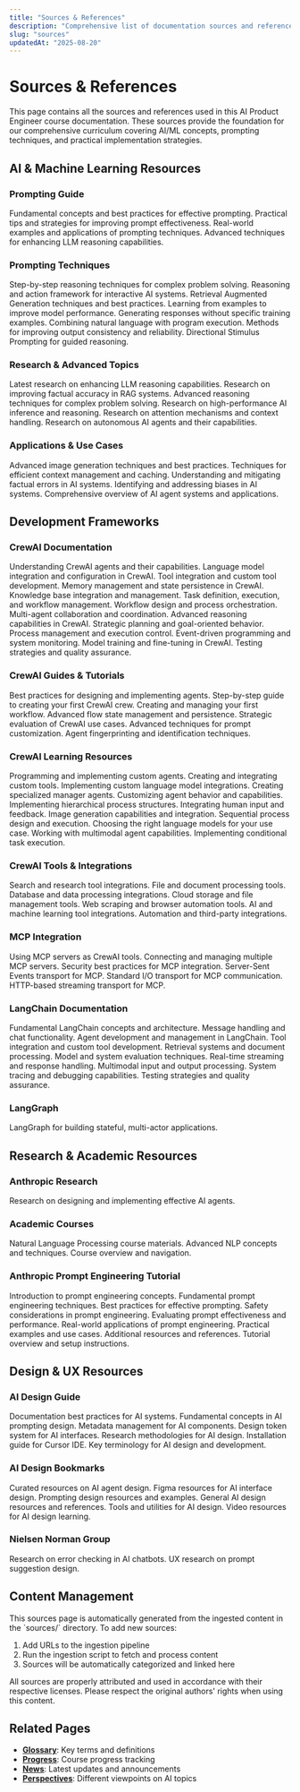 ```yaml
---
title: "Sources & References"
description: "Comprehensive list of documentation sources and references used in this course"
slug: "sources"
updatedAt: "2025-08-20"
---
```


# Sources & References

This page contains all the sources and references used in this AI Product Engineer course documentation. These sources provide the foundation for our comprehensive curriculum covering AI/ML concepts, prompting techniques, and practical implementation strategies.

## AI & Machine Learning Resources

### Prompting Guide
<CardGroup cols={2}>
<Card title="Introduction & Basics" icon="book-open" href="/sources/www.promptingguide.ai-introduction-basics">
  Fundamental concepts and best practices for effective prompting.
</Card>

<Card title="Prompting Tips" icon="lightbulb" href="/sources/www.promptingguide.ai-introduction-tips">
  Practical tips and strategies for improving prompt effectiveness.
</Card>

<Card title="Examples & Applications" icon="code" href="/sources/www.promptingguide.ai-introduction-examples">
  Real-world examples and applications of prompting techniques.
</Card>

<Card title="Reasoning with LLMs" icon="brain" href="/sources/www.promptingguide.ai-guides-reasoning-llms">
  Advanced techniques for enhancing LLM reasoning capabilities.
</Card>
</CardGroup>

### Prompting Techniques
<CardGroup cols={2}>
<Card title="Chain of Thought" icon="git-branch" href="/sources/www.promptingguide.ai-techniques-cot">
  Step-by-step reasoning techniques for complex problem solving.
</Card>

<Card title="ReAct Framework" icon="repeat" href="/sources/www.promptingguide.ai-techniques-react">
  Reasoning and action framework for interactive AI systems.
</Card>

<Card title="RAG Implementation" icon="search" href="/sources/www.promptingguide.ai-techniques-rag">
  Retrieval Augmented Generation techniques and best practices.
</Card>

<Card title="Few-Shot Learning" icon="layers" href="/sources/www.promptingguide.ai-techniques-fewshot">
  Learning from examples to improve model performance.
</Card>

<Card title="Zero-Shot Learning" icon="zap" href="/sources/www.promptingguide.ai-techniques-zeroshot">
  Generating responses without specific training examples.
</Card>

<Card title="Program-Aided Language Models" icon="code" href="/sources/www.promptingguide.ai-techniques-pal">
  Combining natural language with program execution.
</Card>

<Card title="Consistency Techniques" icon="check-circle" href="/sources/www.promptingguide.ai-techniques-consistency">
  Methods for improving output consistency and reliability.
</Card>

<Card title="DSP Techniques" icon="target" href="/sources/www.promptingguide.ai-techniques-dsp">
  Directional Stimulus Prompting for guided reasoning.
</Card>
</CardGroup>

### Research & Advanced Topics
<CardGroup cols={2}>
<Card title="LLM Reasoning Research" icon="microscope" href="/sources/www.promptingguide.ai-research-llm-reasoning">
  Latest research on enhancing LLM reasoning capabilities.
</Card>

<Card title="RAG Faithfulness" icon="shield" href="/sources/www.promptingguide.ai-research-rag-faithfulness">
  Research on improving factual accuracy in RAG systems.
</Card>

<Card title="ThoughtSculpt" icon="sculpture" href="/sources/www.promptingguide.ai-research-thoughtsculpt">
  Advanced reasoning techniques for complex problem solving.
</Card>

<Card title="Groq Research" icon="zap" href="/sources/www.promptingguide.ai-research-groq">
  Research on high-performance AI inference and reasoning.
</Card>

<Card title="Infinite Attention" icon="infinity" href="/sources/www.promptingguide.ai-research-infini-attention">
  Research on attention mechanisms and context handling.
</Card>

<Card title="LLM Agents" icon="robot" href="/sources/www.promptingguide.ai-research-llm-agents">
  Research on autonomous AI agents and their capabilities.
</Card>
</CardGroup>

### Applications & Use Cases
<CardGroup cols={2}>
<Card title="Image Generation with 4o" icon="image" href="/sources/www.promptingguide.ai-guides-4o-image-generation">
  Advanced image generation techniques and best practices.
</Card>

<Card title="Context Caching" icon="database" href="/sources/www.promptingguide.ai-applications-context-caching">
  Techniques for efficient context management and caching.
</Card>

<Card title="Factuality & Risks" icon="alert-triangle" href="/sources/www.promptingguide.ai-risks-factuality">
  Understanding and mitigating factual errors in AI systems.
</Card>

<Card title="Bias & Fairness" icon="scale" href="/sources/www.promptingguide.ai-risks-biases">
  Identifying and addressing biases in AI systems.
</Card>

<Card title="AI Agents Overview" icon="users" href="/sources/www.promptingguide.ai-agents">
  Comprehensive overview of AI agent systems and applications.
</Card>
</CardGroup>

## Development Frameworks

### CrewAI Documentation
<CardGroup cols={2}>
<Card title="Core Concepts" icon="cube" href="/sources/docs.crewai.com-en-concepts-agents">
  Understanding CrewAI agents and their capabilities.
</Card>

<Card title="LLMs & Models" icon="cpu" href="/sources/docs.crewai.com-en-concepts-llms">
  Language model integration and configuration in CrewAI.
</Card>

<Card title="Tools & Integration" icon="wrench" href="/sources/docs.crewai.com-en-concepts-tools">
  Tool integration and custom tool development.
</Card>

<Card title="Memory Systems" icon="database" href="/sources/docs.crewai.com-en-concepts-memory">
  Memory management and state persistence in CrewAI.
</Card>

<Card title="Knowledge Management" icon="book" href="/sources/docs.crewai.com-en-concepts-knowledge">
  Knowledge base integration and management.
</Card>

<Card title="Task Management" icon="list" href="/sources/docs.crewai.com-en-concepts-tasks">
  Task definition, execution, and workflow management.
</Card>

<Card title="Flows & Processes" icon="git-branch" href="/sources/docs.crewai.com-en-concepts-flows">
  Workflow design and process orchestration.
</Card>

<Card title="Collaboration" icon="users" href="/sources/docs.crewai.com-en-concepts-collaboration">
  Multi-agent collaboration and coordination.
</Card>

<Card title="Reasoning" icon="brain" href="/sources/docs.crewai.com-en-concepts-reasoning">
  Advanced reasoning capabilities in CrewAI.
</Card>

<Card title="Planning" icon="map" href="/sources/docs.crewai.com-en-concepts-planning">
  Strategic planning and goal-oriented behavior.
</Card>

<Card title="Processes" icon="settings" href="/sources/docs.crewai.com-en-concepts-processes">
  Process management and execution control.
</Card>

<Card title="Event Listeners" icon="radio" href="/sources/docs.crewai.com-en-concepts-event-listeners">
  Event-driven programming and system monitoring.
</Card>

<Card title="Training" icon="graduation-cap" href="/sources/docs.crewai.com-en-concepts-training">
  Model training and fine-tuning in CrewAI.
</Card>

<Card title="Testing" icon="test-tube" href="/sources/docs.crewai.com-en-concepts-testing">
  Testing strategies and quality assurance.
</Card>
</CardGroup>

### CrewAI Guides & Tutorials
<CardGroup cols={2}>
<Card title="Crafting Effective Agents" icon="hammer" href="/sources/docs.crewai.com-en-guides-agents-crafting-effective-agents">
  Best practices for designing and implementing agents.
</Card>

<Card title="First Crew" icon="users" href="/sources/docs.crewai.com-en-guides-crews-first-crew">
  Step-by-step guide to creating your first CrewAI crew.
</Card>

<Card title="First Flow" icon="git-branch" href="/sources/docs.crewai.com-en-guides-flows-first-flow">
  Creating and managing your first workflow.
</Card>

<Card title="Flow State Management" icon="activity" href="/sources/docs.crewai.com-en-guides-flows-mastering-flow-state-management">
  Advanced flow state management and persistence.
</Card>

<Card title="Evaluating Use Cases" icon="target" href="/sources/docs.crewai.com-en-guides-strategy-evaluating-use-cases">
  Strategic evaluation of CrewAI use cases.
</Card>

<Card title="Advanced Prompt Customization" icon="edit" href="/sources/docs.crewai.com-en-guides-advanced-customizing-prompts">
  Advanced techniques for prompt customization.
</Card>

<Card title="Fingerprinting" icon="fingerprint" href="/sources/docs.crewai.com-en-guides-advanced-fingerprinting">
  Agent fingerprinting and identification techniques.
</Card>
</CardGroup>

### CrewAI Learning Resources
<CardGroup cols={2}>
<Card title="Coding Agents" icon="code" href="/sources/docs.crewai.com-en-learn-coding-agents">
  Programming and implementing custom agents.
</Card>

<Card title="Custom Tools" icon="wrench" href="/sources/docs.crewai.com-en-learn-create-custom-tools">
  Creating and integrating custom tools.
</Card>

<Card title="Custom LLM Implementation" icon="cpu" href="/sources/docs.crewai.com-en-learn-custom-llm-implementation">
  Implementing custom language model integrations.
</Card>

<Card title="Custom Manager Agent" icon="user-check" href="/sources/docs.crewai.com-en-learn-custom-manager-agent">
  Creating specialized manager agents.
</Card>

<Card title="Agent Customization" icon="sliders" href="/sources/docs.crewai.com-en-learn-customize-agents">
  Customizing agent behavior and capabilities.
</Card>

<Card title="Hierarchical Processes" icon="layers" href="/sources/docs.crewai.com-en-learn-hierarchical-process">
  Implementing hierarchical process structures.
</Card>

<Card title="Human Input Integration" icon="user" href="/sources/docs.crewai.com-en-learn-human-input-on-execution">
  Integrating human input and feedback.
</Card>

<Card title="Image Generation with DALL-E" icon="image" href="/sources/docs.crewai.com-en-learn-image-generation-with-dall-e">
  Image generation capabilities and integration.
</Card>

<Card title="Sequential Processes" icon="list" href="/sources/docs.crewai.com-en-learn-sequential-processes">
  Sequential process design and execution.
</Card>

<Card title="Strategic LLM Selection" icon="target" href="/sources/docs.crewai.com-en-learn-strategic-llm-selection-guide">
  Choosing the right language models for your use case.
</Card>

<Card title="Multimodal Agents" icon="image" href="/sources/docs.crewai.com-en-learn-using-multimodal-agents">
  Working with multimodal agent capabilities.
</Card>

<Card title="Conditional Tasks" icon="git-branch" href="/sources/docs.crewai.com-en-learn-conditional-tasks">
  Implementing conditional task execution.
</Card>
</CardGroup>

### CrewAI Tools & Integrations
<CardGroup cols={2}>
<Card title="Search & Research Tools" icon="search" href="/sources/docs.crewai.com-en-tools-search-research">
  Search and research tool integrations.
</Card>

<Card title="File & Document Tools" icon="file-text" href="/sources/docs.crewai.com-en-tools-file-document">
  File and document processing tools.
</Card>

<Card title="Database & Data Tools" icon="database" href="/sources/docs.crewai.com-en-tools-database-data">
  Database and data processing integrations.
</Card>

<Card title="Cloud Storage" icon="cloud" href="/sources/docs.crewai.com-en-tools-cloud-storage">
  Cloud storage and file management tools.
</Card>

<Card title="Web Scraping & Browsing" icon="globe" href="/sources/docs.crewai.com-en-tools-web-scraping-browsing">
  Web scraping and browser automation tools.
</Card>

<Card title="AI & Machine Learning" icon="brain" href="/sources/docs.crewai.com-en-tools-ai-machine-learning">
  AI and machine learning tool integrations.
</Card>

<Card title="Automation & Integration" icon="zap" href="/sources/docs.crewai.com-en-tools-automation-integration">
  Automation and third-party integrations.
</Card>
</CardGroup>

### MCP Integration
<CardGroup cols={2}>
<Card title="MCP Servers as Tools" icon="server" href="/sources/docs.crewai.com-en-mcp-integration-mcp-servers-as-tools">
  Using MCP servers as CrewAI tools.
</Card>

<Card title="Multiple MCP Servers" icon="network" href="/sources/docs.crewai.com-en-mcp-integration-connecting-multiple-mcp-servers">
  Connecting and managing multiple MCP servers.
</Card>

<Card title="Security Considerations" icon="shield" href="/sources/docs.crewai.com-en-mcp-integration-mcp-security-considerations">
  Security best practices for MCP integration.
</Card>

<Card title="SSE Transport" icon="radio" href="/sources/docs.crewai.com-en-mcp-integration-sse-transport">
  Server-Sent Events transport for MCP.
</Card>

<Card title="STDIO Transport" icon="terminal" href="/sources/docs.crewai.com-en-mcp-integration-stdio-transport">
  Standard I/O transport for MCP communication.
</Card>

<Card title="Streamable HTTP Transport" icon="globe" href="/sources/docs.crewai.com-en-mcp-integration-streamable-http-transport">
  HTTP-based streaming transport for MCP.
</Card>
</CardGroup>

### LangChain Documentation
<CardGroup cols={2}>
<Card title="Core Concepts" icon="cube" href="/sources/python.langchain.com-docs-concepts">
  Fundamental LangChain concepts and architecture.
</Card>

<Card title="Messages & Chat" icon="message-circle" href="/sources/python.langchain.com-docs-concepts-messages">
  Message handling and chat functionality.
</Card>

<Card title="Agents" icon="robot" href="/sources/python.langchain.com-docs-concepts-agents">
  Agent development and management in LangChain.
</Card>

<Card title="Tools" icon="wrench" href="/sources/python.langchain.com-docs-concepts-tools">
  Tool integration and custom tool development.
</Card>

<Card title="Retrievers" icon="search" href="/sources/python.langchain.com-docs-concepts-retrievers">
  Retrieval systems and document processing.
</Card>

<Card title="Evaluation" icon="bar-chart" href="/sources/python.langchain.com-docs-concepts-evaluation">
  Model and system evaluation techniques.
</Card>

<Card title="Streaming" icon="radio" href="/sources/python.langchain.com-docs-concepts-streaming">
  Real-time streaming and response handling.
</Card>

<Card title="Multimodality" icon="image" href="/sources/python.langchain.com-docs-concepts-multimodality">
  Multimodal input and output processing.
</Card>

<Card title="Tracing" icon="activity" href="/sources/python.langchain.com-docs-concepts-tracing">
  System tracing and debugging capabilities.
</Card>

<Card title="Testing" icon="test-tube" href="/sources/python.langchain.com-docs-concepts-testing">
  Testing strategies and quality assurance.
</Card>
</CardGroup>

### LangGraph
<CardGroup cols={2}>
<Card title="LangGraph Overview" icon="git-branch" href="/sources/www.langchain.com-langgraph">
  LangGraph for building stateful, multi-actor applications.
</Card>
</CardGroup>

## Research & Academic Resources

### Anthropic Research
<CardGroup cols={2}>
<Card title="Building Effective Agents" icon="robot" href="/sources/www.anthropic.com-engineering-building-effective-agents">
  Research on designing and implementing effective AI agents.
</Card>
</CardGroup>

### Academic Courses
<CardGroup cols={2}>
<Card title="NLP Course Week 10" icon="graduation-cap" href="/sources/nlp2024.jeju.ai-en-week10">
  Natural Language Processing course materials.
</Card>

<Card title="NLP Course Week 11" icon="graduation-cap" href="/sources/nlp2024.jeju.ai-en-week11">
  Advanced NLP concepts and techniques.
</Card>

<Card title="NLP Course Index" icon="book" href="/sources/nlp2024.jeju.ai-en-index.html">
  Course overview and navigation.
</Card>
</CardGroup>

### Anthropic Prompt Engineering Tutorial
<CardGroup cols={2}>
<Card title="Introduction" icon="book-open" href="/sources/github.com-anthropics-prompt-eng-interactive-tutorial-blob-master-Anthropic%201P-01-introduction.md">
  Introduction to prompt engineering concepts.
</Card>

<Card title="Basics" icon="layers" href="/sources/github.com-anthropics-prompt-eng-interactive-tutorial-blob-master-Anthropic%201P-02-basics.md">
  Fundamental prompt engineering techniques.
</Card>

<Card title="Best Practices" icon="star" href="/sources/github.com-anthropics-prompt-eng-interactive-tutorial-blob-master-Anthropic%201P-04-best-practices.md">
  Best practices for effective prompting.
</Card>

<Card title="Safety" icon="shield" href="/sources/github.com-anthropics-prompt-eng-interactive-tutorial-blob-master-Anthropic%201P-05-safety.md">
  Safety considerations in prompt engineering.
</Card>

<Card title="Evaluation" icon="bar-chart" href="/sources/github.com-anthropics-prompt-eng-interactive-tutorial-blob-master-Anthropic%201P-06-evaluation.md">
  Evaluating prompt effectiveness and performance.
</Card>

<Card title="Applications" icon="code" href="/sources/github.com-anthropics-prompt-eng-interactive-tutorial-blob-master-Anthropic%201P-07-applications.md">
  Real-world applications of prompt engineering.
</Card>

<Card title="Examples" icon="code" href="/sources/github.com-anthropics-prompt-eng-interactive-tutorial-blob-master-Anthropic%201P-examples">
  Practical examples and use cases.
</Card>

<Card title="Resources" icon="link" href="/sources/github.com-anthropics-prompt-eng-interactive-tutorial-blob-master-Anthropic%201P-resources">
  Additional resources and references.
</Card>

<Card title="README" icon="info" href="/sources/github.com-anthropics-prompt-eng-interactive-tutorial-blob-master-Anthropic%201P-README.md">
  Tutorial overview and setup instructions.
</Card>
</CardGroup>

## Design & UX Resources

### AI Design Guide
<CardGroup cols={2}>
<Card title="Prompting Documentation" icon="file-text" href="/sources/aidesign.guide-prompting-documentation">
  Documentation best practices for AI systems.
</Card>

<Card title="Prompting Basics" icon="book-open" href="/sources/aidesign.guide-prompting-basics">
  Fundamental concepts in AI prompting design.
</Card>

<Card title="Component Metadata" icon="tag" href="/sources/aidesign.guide-prompting-component-metadata">
  Metadata management for AI components.
</Card>

<Card title="Design Tokens" icon="palette" href="/sources/aidesign.guide-prompting-design-tokens">
  Design token system for AI interfaces.
</Card>

<Card title="Research" icon="microscope" href="/sources/aidesign.guide-prompting-research">
  Research methodologies for AI design.
</Card>

<Card title="Install Cursor" icon="download" href="/sources/aidesign.guide-guides-install-cursor">
  Installation guide for Cursor IDE.
</Card>

<Card title="Key Terms" icon="key" href="/sources/aidesign.guide-guides-key-terms">
  Key terminology for AI design and development.
</Card>
</CardGroup>

### AI Design Bookmarks
<CardGroup cols={2}>
<Card title="Agents" icon="robot" href="/sources/aidesign.guide-bookmarks-agents">
  Curated resources on AI agent design.
</Card>

<Card title="Figma" icon="figma" href="/sources/aidesign.guide-bookmarks-figma">
  Figma resources for AI interface design.
</Card>

<Card title="Prompting" icon="message-square" href="/sources/aidesign.guide-bookmarks-prompting">
  Prompting design resources and examples.
</Card>

<Card title="Resources" icon="link" href="/sources/aidesign.guide-bookmarks-resources">
  General AI design resources and references.
</Card>

<Card title="Tools" icon="wrench" href="/sources/aidesign.guide-bookmarks-tools">
  Tools and utilities for AI design.
</Card>

<Card title="Videos" icon="video" href="/sources/aidesign.guide-bookmarks-videos">
  Video resources for AI design learning.
</Card>
</CardGroup>

### Nielsen Norman Group
<CardGroup cols={2}>
<Card title="AI Chatbot Error Checking" icon="alert-triangle" href="/sources/www.nngroup.com-articles-ai-chatbots-discourage-error-checking">
  Research on error checking in AI chatbots.
</Card>

<Card title="Prompt Suggestions" icon="lightbulb" href="/sources/www.nngroup.com-articles-prompt-suggestions">
  UX research on prompt suggestion design.
</Card>
</CardGroup>

## Content Management

<Info>
This sources page is automatically generated from the ingested content in the `sources/` directory. To add new sources:

1. Add URLs to the ingestion pipeline
2. Run the ingestion script to fetch and process content
3. Sources will be automatically categorized and linked here
</Info>

<Warning>
All sources are properly attributed and used in accordance with their respective licenses. Please respect the original authors' rights when using this content.
</Warning>

## Related Pages

- **[Glossary](/glossary)**: Key terms and definitions
- **[Progress](/progress)**: Course progress tracking
- **[News](/news)**: Latest updates and announcements
- **[Perspectives](/perspectives)**: Different viewpoints on AI topics